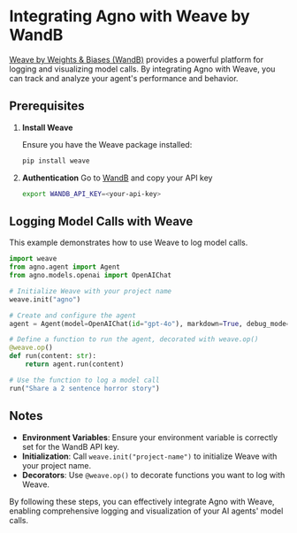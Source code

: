 # Integrating Agno with Weave by WandB

[Weave by Weights & Biases (WandB)](https://weave-docs.wandb.ai/) provides a powerful platform for logging and visualizing model calls. By integrating Agno with Weave, you can track and analyze your agent's performance and behavior.

## Prerequisites

1. **Install Weave**

   Ensure you have the Weave package installed:

   ```bash
   pip install weave
   ```

2. **Authentication**
   Go to [WandB](https://wandb.ai) and copy your API key
   ```bash
   export WANDB_API_KEY=<your-api-key>
   ```

## Logging Model Calls with Weave

This example demonstrates how to use Weave to log model calls.

```python
import weave
from agno.agent import Agent
from agno.models.openai import OpenAIChat

# Initialize Weave with your project name
weave.init("agno")

# Create and configure the agent
agent = Agent(model=OpenAIChat(id="gpt-4o"), markdown=True, debug_mode=True)

# Define a function to run the agent, decorated with weave.op()
@weave.op()
def run(content: str):
    return agent.run(content)

# Use the function to log a model call
run("Share a 2 sentence horror story")
```

## Notes

- **Environment Variables**: Ensure your environment variable is correctly set for the WandB API key.
- **Initialization**: Call `weave.init("project-name")` to initialize Weave with your project name.
- **Decorators**: Use `@weave.op()` to decorate functions you want to log with Weave.

By following these steps, you can effectively integrate Agno with Weave, enabling comprehensive logging and visualization of your AI agents' model calls.